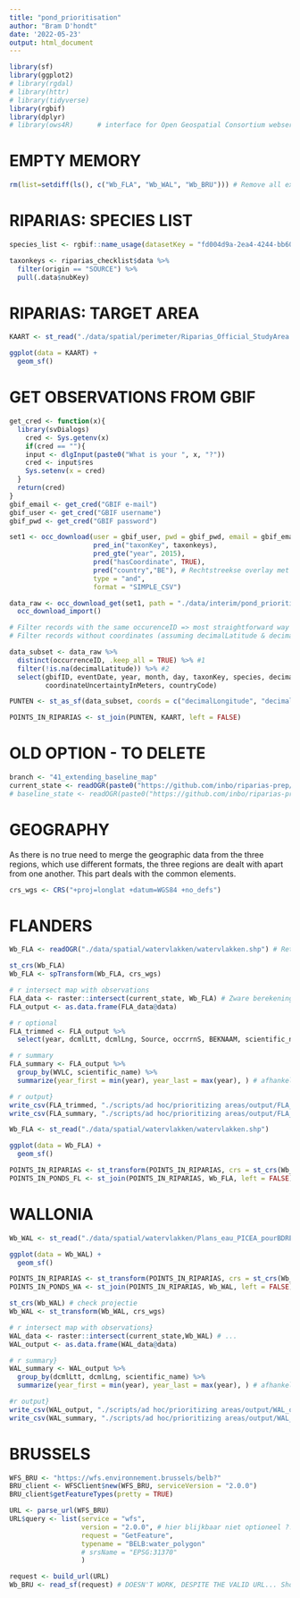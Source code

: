 ```yaml
---
title: "pond_prioritisation"
author: "Bram D'hondt"
date: '2022-05-23'
output: html_document
---
```


```r
library(sf)
library(ggplot2)
# library(rgdal)
# library(httr)
# library(tidyverse)
library(rgbif)
library(dplyr)
# library(ows4R)      # interface for Open Geospatial Consortium webservices
```

# EMPTY MEMORY

```r
rm(list=setdiff(ls(), c("Wb_FLA", "Wb_WAL", "Wb_BRU"))) # Remove all except region polygons
```

# RIPARIAS: SPECIES LIST

```r
species_list <- rgbif::name_usage(datasetKey = "fd004d9a-2ea4-4244-bb60-0df508d20a15")

taxonkeys <- riparias_checklist$data %>%
  filter(origin == "SOURCE") %>%
  pull(.data$nubKey)
```

# RIPARIAS: TARGET AREA

```r
KAART <- st_read("./data/spatial/perimeter/Riparias_Official_StudyArea.geojson")
```

```r
ggplot(data = KAART) +
  geom_sf()
```

# GET OBSERVATIONS FROM GBIF

```r
get_cred <- function(x){
  library(svDialogs)
    cred <- Sys.getenv(x)
    if(cred == ""){
    input <- dlgInput(paste0("What is your ", x, "?"))
    cred <- input$res
    Sys.setenv(x = cred)
  }
  return(cred)
}
gbif_email <- get_cred("GBIF e-mail")
gbif_user <- get_cred("GBIF username")
gbif_pwd <- get_cred("GBIF password")
```

```r
set1 <- occ_download(user = gbif_user, pwd = gbif_pwd, email = gbif_email,
                     pred_in("taxonKey", taxonkeys),
                     pred_gte("year", 2015),
                     pred("hasCoordinate", TRUE),
                     pred("country","BE"), # Rechtstreekse overlay met RIPARIAS-gebied? pred_within?
                     type = "and",
                     format = "SIMPLE_CSV")

data_raw <- occ_download_get(set1, path = "./data/interim/pond_prioritisation/", overwrite = TRUE) %>% 
  occ_download_import()
```

```r
# Filter records with the same occurenceID => most straightforward way to get rid of duplicates (#1)
# Filter records without coordinates (assuming decimalLatitude & decimalLongitude are equally missing) (#2)

data_subset <- data_raw %>% 
  distinct(occurrenceID, .keep_all = TRUE) %>% #1
  filter(!is.na(decimalLatitude)) %>% #2 
  select(gbifID, eventDate, year, month, day, taxonKey, species, decimalLatitude, decimalLongitude,
         coordinateUncertaintyInMeters, countryCode)
```

```r
PUNTEN <- st_as_sf(data_subset, coords = c("decimalLongitude", "decimalLatitude"), crs = "+proj=longlat +datum=WGS84")
```

```r
POINTS_IN_RIPARIAS <- st_join(PUNTEN, KAART, left = FALSE)
```

# OLD OPTION - TO DELETE

```r
branch <- "41_extending_baseline_map"
current_state <- readOGR(paste0("https://github.com/inbo/riparias-prep/raw/", branch, "/data/spatial/baseline/current_state.geojson"), stringsAsFactors = FALSE)
# baseline_state <- readOGR(paste0("https://github.com/inbo/riparias-prep/raw/", branch, "/data/spatial/baseline/baseline.geojson"), stringsAsFactors = FALSE)
```

# GEOGRAPHY

As there is no true need to merge the geographic data from the three regions, which use different formats, the three regions are dealt with apart from one another. This part deals with the common elements.

```r
crs_wgs <- CRS("+proj=longlat +datum=WGS84 +no_defs")
```

# FLANDERS

```r
Wb_FLA <- readOGR("./data/spatial/watervlakken/watervlakken.shp") # Returns SP object.

st_crs(Wb_FLA)
Wb_FLA <- spTransform(Wb_FLA, crs_wgs)

# r intersect map with observations
FLA_data <- raster::intersect(current_state, Wb_FLA) # Zware berekening. Risico op vastlopen !!
FLA_output <- as.data.frame(FLA_data@data)

# r optional
FLA_trimmed <- FLA_output %>% 
  select(year, dcmlLtt, dcmlLng, Source, occrrnS, BEKNAAM, scientific_name, WVLC, NAAM, GEBIED, OPPWVL, OMTWVL)

# r summary
FLA_summary <- FLA_output %>%
  group_by(WVLC, scientific_name) %>%
  summarize(year_first = min(year), year_last = max(year), ) # afhankelijk van wat geanalyzeerd moet worden

# r output}
write_csv(FLA_trimmed, "./scripts/ad hoc/prioritizing areas/output/FLA_observations.csv")
write_csv(FLA_summary, "./scripts/ad hoc/prioritizing areas/output/FLA_summary.csv")
```

```r
Wb_FLA <- st_read("./data/spatial/watervlakken/watervlakken.shp")
```

```r
ggplot(data = Wb_FLA) +
  geom_sf()
```

```r
POINTS_IN_RIPARIAS <- st_transform(POINTS_IN_RIPARIAS, crs = st_crs(Wb_FLA))
POINTS_IN_PONDS_FL <- st_join(POINTS_IN_RIPARIAS, Wb_FLA, left = FALSE)
```

# WALLONIA

```r
Wb_WAL <- st_read("./data/spatial/watervlakken/Plans_eau_PICEA_pourBDREF.gdb")
```

```r
ggplot(data = Wb_WAL) +
  geom_sf()
```

```r
POINTS_IN_RIPARIAS <- st_transform(POINTS_IN_RIPARIAS, crs = st_crs(Wb_WAL))
POINTS_IN_PONDS_WA <- st_join(POINTS_IN_RIPARIAS, Wb_WAL, left = FALSE)
```

```r
st_crs(Wb_WAL) # check projectie
Wb_WAL <- st_transform(Wb_WAL, crs_wgs)

# r intersect map with observations}
WAL_data <- raster::intersect(current_state,Wb_WAL) # ...
WAL_output <- as.data.frame(WAL_data@data)

# r summary}
WAL_summary <- WAL_output %>%
  group_by(dcmlLtt, dcmlLng, scientific_name) %>%
  summarize(year_first = min(year), year_last = max(year), ) # afhankelijk van wat geanalyzeerd moet worden

#r output}
write_csv(WAL_output, "./scripts/ad hoc/prioritizing areas/output/WAL_observations.csv")
write_csv(WAL_summary, "./scripts/ad hoc/prioritizing areas/output/WAL_summary.csv")
```

# BRUSSELS

```r
WFS_BRU <- "https://wfs.environnement.brussels/belb?"
BRU_client <- WFSClient$new(WFS_BRU, serviceVersion = "2.0.0")
BRU_client$getFeatureTypes(pretty = TRUE)
```

```r
URL <- parse_url(WFS_BRU)
URL$query <- list(service = "wfs",
                  version = "2.0.0", # hier blijkbaar niet optioneel ?!
                  request = "GetFeature",
                  typename = "BELB:water_polygon"
                  # srsName = "EPSG:31370"
                  )

request <- build_url(URL)
Wb_BRU <- read_sf(request) # DOESN'T WORK, DESPITE THE VALID URL... Should return sf-object.
```